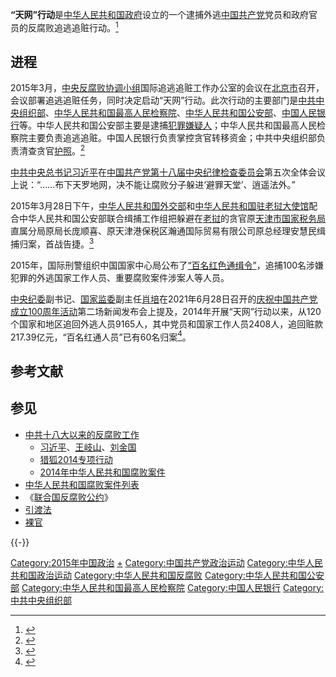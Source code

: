 '''“天网”行动'''是[[中华人民共和国政府|中华人民共和国政府]]设立的一个逮捕外逃[[中国共产党|中国共产党]]党员和政府官员的反腐败追逃追赃行动。<ref>{{cite news|url=http://news.163.com/15/0327/04/ALMHC6M900014AED.html|title=天网启动|newspaper=网易|date=2015年3月27日|accessdate=2015年3月28日|archiveurl=https://web.archive.org/web/20150402152206/http://news.163.com/15/0327/04/ALMHC6M900014AED.html|archivedate=2015年4月2日|dead-url=yes}}</ref>

== 进程 ==
2015年3月，[[中央反腐败协调小组|中央反腐败协调小组]]国际追逃追赃工作办公室的会议在[[北京市|北京市]]召开，会议部署追逃追赃任务，同时决定启动“天网”行动。此次行动的主要部门是[[中国共产党中央委员会组织部|中共中央组织部]]、[[中华人民共和国最高人民检察院|中华人民共和国最高人民检察院]]、[[中华人民共和国公安部|中华人民共和国公安部]]、[[中国人民银行|中国人民银行]]等。中华人民共和国公安部主要是逮捕[[犯罪嫌疑人|犯罪嫌疑人]]；中华人民共和国最高人民检察院主要负责追逃追赃。中国人民银行负责掌控贪官转移资金；中共中央组织部负责清查贪官[[中华人民共和国护照|护照]]。<ref>{{cite news|url=http://news.sina.com.cn/c/2015-03-26/175731649218.shtml|title=中国启动反腐“天网”行动 将抓一批外逃贪官|publisher=新浪网|date=2015年3月26日|accessdate=2015-03-28|archive-date=2022-01-20|archive-url=https://web.archive.org/web/20220120203509/http://news.sina.com.cn/c/2015-03-26/175731649218.shtml|dead-url=no}}</ref>

[[中国共产党中央委员会总书记|中共中央总书记]][[习近平|习近平]]在[[中国共产党第十八届中央纪律检查委员会|中国共产党第十八届中央纪律检查委员会]]第五次全体会议上说：“……布下天罗地网，决不能让腐败分子躲进‘避罪天堂’、逍遥法外。”

2015年3月28日下午，[[中华人民共和国外交部|中华人民共和国外交部]]和[[中华人民共和国驻老挝大使馆|中华人民共和国驻老挝大使馆]]配合中华人民共和国公安部联合缉捕工作组把躲避在[[老挝|老挝]]的贪官原[[天津市国家税务局|天津市国家税务局]]直属分局原局长庞顺喜、原天津港保税区瀚通国际贸易有限公司原总经理安慧民缉捕归案，首战告捷。<ref>{{cite news|url=http://news.163.com/15/0328/18/ALQKQEST0001124J.html|title="天网"行动初战告捷：2名犯罪嫌疑人被押解回国|publisher=网易|date=2015年3月28日|accessdate=2015年3月28日|archiveurl=https://web.archive.org/web/20150331021615/http://news.163.com/15/0328/18/ALQKQEST0001124J.html|archivedate=2015年3月31日|dead-url=yes}}</ref>

2015年，国际刑警组织中国国家中心局公布了[[红色通缉令|“百名红色通缉令”]]，追捕100名涉嫌犯罪的外逃国家工作人员、重要腐败案件涉案人等人员。

[[中国共产党中央纪律检查委员会|中央纪委]]副书记、[[中华人民共和国国家监察委员会|国家监委]]副主任[[肖培|肖培]]在2021年6月28日召开的[[中国共产党成立100周年庆祝活动|庆祝中国共产党成立100周年活动]]第二场新闻发布会上提及，2014年开展“天网”行动以来，从120个国家和地区追回外逃人员9165人，其中党员和国家工作人员2408人，追回赃款217.39亿元，“百名红通人员”已有60名归案<ref>{{Cite web|title=庆祝中国共产党成立100周年活动新闻中心第二场新闻发布会|url=http://cpc.people.com.cn/GB/67481/435238/437822/437824/index.html|access-date=2021-06-28|date=2021-06-28|publisher=中国共产党新闻网|archive-date=2021-11-05|archive-url=https://web.archive.org/web/20211105034550/http://cpc.people.com.cn/GB/67481/435238/437822/437824/index.html|dead-url=no}}</ref>。

== 参考文献 ==
{{Reflist|2}}

== 参见 ==
{{Portal box|中华人民共和国|中国共产党|政治|法律}}
* [[中共十八大以来的反腐败工作|中共十八大以来的反腐败工作]]
** [[习近平|习近平]]、[[王岐山|王岐山]]、[[刘金国|刘金国]]
** [[猎狐2014专项行动|猎狐2014专项行动]]
** [[2014年中华人民共和国腐败案件|2014年中华人民共和国腐败案件]]
* [[中华人民共和国腐败案件列表|中华人民共和国腐败案件列表]]
* 《[[联合国反腐败公约|联合国反腐败公约]]》
* [[引渡法|引渡法]]
* [[裸官|裸官]]

{{-}}
{{中共十八大到十九大期间的反腐败工作}}
{{中华人民共和国廉政}}
{{中国共产党政治运动}}

{{DEFAULTSORT:T天网}}
[[Category:2015年中国政治|Category:2015年中国政治]]
[[Category:2015年中华人民共和国腐败案件|+]]
[[Category:中国共产党政治运动|Category:中国共产党政治运动]]
[[Category:中华人民共和国政治运动|Category:中华人民共和国政治运动]]
[[Category:中华人民共和国反腐败|Category:中华人民共和国反腐败]]
[[Category:中华人民共和国公安部|Category:中华人民共和国公安部]]
[[Category:中华人民共和国最高人民检察院|Category:中华人民共和国最高人民检察院]]
[[Category:中国人民银行|Category:中国人民银行]]
[[Category:中共中央组织部|Category:中共中央组织部]]